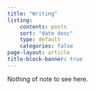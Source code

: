 ```yaml
---
title: "Writing"
listing:
    contents: posts
    sort: "date desc"
    type: default
    categories: false    
page-layout: article
title-block-banner: true
---
```


Nothing of note to see here. 

